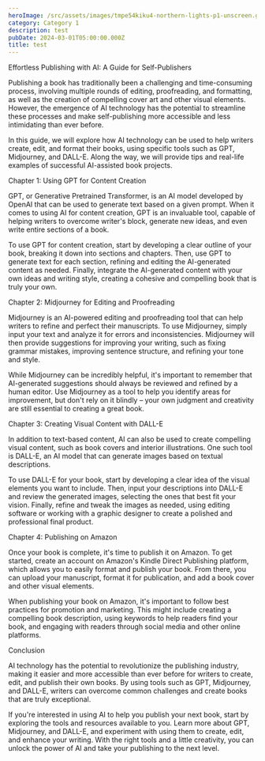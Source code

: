 ```yaml
---
heroImage: /src/assets/images/tmpe54kiku4-northern-lights-p1-unscreen.gif
category: Category 1
description: test
pubDate: 2024-03-01T05:00:00.000Z
title: test
---
```


Effortless Publishing with AI: A Guide for Self-Publishers

Publishing a book has traditionally been a challenging and time-consuming process, involving multiple rounds of editing, proofreading, and formatting, as well as the creation of compelling cover art and other visual elements. However, the emergence of AI technology has the potential to streamline these processes and make self-publishing more accessible and less intimidating than ever before.

In this guide, we will explore how AI technology can be used to help writers create, edit, and format their books, using specific tools such as GPT, Midjourney, and DALL-E. Along the way, we will provide tips and real-life examples of successful AI-assisted book projects.

Chapter 1: Using GPT for Content Creation

GPT, or Generative Pretrained Transformer, is an AI model developed by OpenAI that can be used to generate text based on a given prompt. When it comes to using AI for content creation, GPT is an invaluable tool, capable of helping writers to overcome writer's block, generate new ideas, and even write entire sections of a book.

To use GPT for content creation, start by developing a clear outline of your book, breaking it down into sections and chapters. Then, use GPT to generate text for each section, refining and editing the AI-generated content as needed. Finally, integrate the AI-generated content with your own ideas and writing style, creating a cohesive and compelling book that is truly your own.

Chapter 2: Midjourney for Editing and Proofreading

Midjourney is an AI-powered editing and proofreading tool that can help writers to refine and perfect their manuscripts. To use Midjourney, simply input your text and analyze it for errors and inconsistencies. Midjourney will then provide suggestions for improving your writing, such as fixing grammar mistakes, improving sentence structure, and refining your tone and style.

While Midjourney can be incredibly helpful, it's important to remember that AI-generated suggestions should always be reviewed and refined by a human editor. Use Midjourney as a tool to help you identify areas for improvement, but don't rely on it blindly – your own judgment and creativity are still essential to creating a great book.

Chapter 3: Creating Visual Content with DALL-E

In addition to text-based content, AI can also be used to create compelling visual content, such as book covers and interior illustrations. One such tool is DALL-E, an AI model that can generate images based on textual descriptions.

To use DALL-E for your book, start by developing a clear idea of the visual elements you want to include. Then, input your descriptions into DALL-E and review the generated images, selecting the ones that best fit your vision. Finally, refine and tweak the images as needed, using editing software or working with a graphic designer to create a polished and professional final product.

Chapter 4: Publishing on Amazon

Once your book is complete, it's time to publish it on Amazon. To get started, create an account on Amazon's Kindle Direct Publishing platform, which allows you to easily format and publish your book. From there, you can upload your manuscript, format it for publication, and add a book cover and other visual elements.

When publishing your book on Amazon, it's important to follow best practices for promotion and marketing. This might include creating a compelling book description, using keywords to help readers find your book, and engaging with readers through social media and other online platforms.

Conclusion

AI technology has the potential to revolutionize the publishing industry, making it easier and more accessible than ever before for writers to create, edit, and publish their own books. By using tools such as GPT, Midjourney, and DALL-E, writers can overcome common challenges and create books that are truly exceptional.

If you're interested in using AI to help you publish your next book, start by exploring the tools and resources available to you. Learn more about GPT, Midjourney, and DALL-E, and experiment with using them to create, edit, and enhance your writing. With the right tools and a little creativity, you can unlock the power of AI and take your publishing to the next level.
